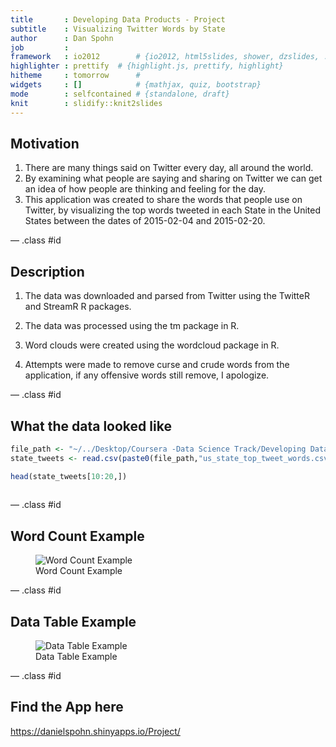 ```yaml
---
title       : Developing Data Products - Project
subtitle    : Visualizing Twitter Words by State
author      : Dan Spohn
job         : 
framework   : io2012        # {io2012, html5slides, shower, dzslides, ...}
highlighter : prettify  # {highlight.js, prettify, highlight}
hitheme     : tomorrow      # 
widgets     : []            # {mathjax, quiz, bootstrap}
mode        : selfcontained # {standalone, draft}
knit        : slidify::knit2slides
---
```


## Motivation

1. There are many things said on Twitter every day, all around the world.
2. By examining what people are saying and sharing on Twitter we can get an idea of how people are thinking and feeling for the day.
3. This application was created to share the words that people use on Twitter, by visualizing the top words tweeted in each State in the United States between the dates of 2015-02-04 and 2015-02-20.

--- .class #id 

## Description

1. The data was downloaded and parsed from Twitter using the TwitteR and StreamR R packages.

2. The data was processed using the tm package in R.

3. Word clouds were created using the wordcloud package in R.

4. Attempts were made to remove curse and crude words from the application, if any offensive words still remove, I apologize.

--- .class #id 

## What the data looked like

```r
file_path <- "~/../Desktop/Coursera -Data Science Track/Developing Data Products/tweets/"
state_tweets <- read.csv(paste0(file_path,"us_state_top_tweet_words.csv"))
```

```r
head(state_tweets[10:20,])              
                         
```

--- .class #id 

## Word Count Example

![Word Count Example](assets/img/wordcloud.PNG)

--- .class #id 

## Data Table Example

![Data Table Example](assets/img/datatable.PNG)

--- .class #id 

## Find the App here

[https://danielspohn.shinyapps.io/Project/](https://danielspohn.shinyapps.io/Project/)






